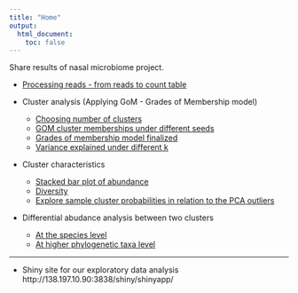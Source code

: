 ```yaml
---
title: "Home"
output:
  html_document:
    toc: false
---
```


Share results of nasal microbiome project.

* [Processing reads - from reads to count table](data-overview.html)

* Cluster analysis (Applying GoM - Grades of Membership model)
    * [Choosing number of clusters](chossing-number-of-clusters.html)
    * [GOM cluster memberships under different seeds](gom-seeds.html)
    * [Grades of membership model finalized](step3_gradesOfMembership.html)
    * [Variance explained under different k](cluster-variance-explained.html)
  
* Cluster characteristics
    * [Stacked bar plot of abundance](stacked_bar_plots.html)
    * [Diversity](cluster-diversity.Rmd)
    * [Explore sample cluster probabilities in relation to the PCA outliers](explore-cluster-probability-.html)
    
* Differential abudance analysis between two clusters
    * [At the species level](differential_abundance.html)
    * [At higher phylogenetic taxa level](differential_abundance_higher_order.html)

---

* Shiny site for our exploratory data analysis
    http://138.197.10.90:3838/shiny/shinyapp/


